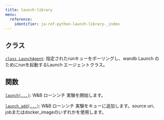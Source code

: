 ```yaml
---
title: launch-library
menu:
  reference:
    identifier: ja-ref-python-launch-library-_index
---
```


## クラス

[`class LaunchAgent`](/ja/models/ref/python/launch-library/launchagent/): 指定されたrunキューをポーリングし、wandb Launch のためにrunを起動するLaunch エージェントクラス。

## 関数

[`launch(...)`](/ja/models/ref/python/launch-library/launch/): W&B ローンンチ 実験を開始します。

[`launch_add(...)`](/ja/models/ref/python/launch-library/launch_add/): W&B ローンンチ 実験をキューに追加します。source uri、jobまたはdocker_imageのいずれかを使用します。